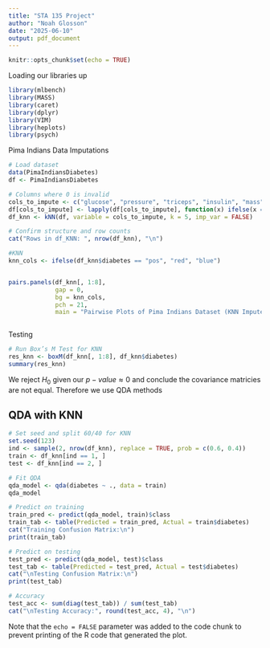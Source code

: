 ```yaml
---
title: "STA 135 Project"
author: "Noah Glosson"
date: "2025-06-10"
output: pdf_document
---
```


```r
knitr::opts_chunk$set(echo = TRUE)
```


Loading our libraries up
```r
library(mlbench)
library(MASS)
library(caret)
library(dplyr)
library(VIM)
library(heplots)
library(psych)
```


Pima Indians Data Imputations
```r
# Load dataset
data(PimaIndiansDiabetes)
df <- PimaIndiansDiabetes

# Columns where 0 is invalid
cols_to_impute <- c("glucose", "pressure", "triceps", "insulin", "mass")
df[cols_to_impute] <- lapply(df[cols_to_impute], function(x) ifelse(x == 0, NA, x))
df_knn <- kNN(df, variable = cols_to_impute, k = 5, imp_var = FALSE)

# Confirm structure and row counts
cat("Rows in df_KNN: ", nrow(df_knn), "\n")

```



```r
#KNN
knn_cols <- ifelse(df_knn$diabetes == "pos", "red", "blue")


pairs.panels(df_knn[, 1:8],
             gap = 0,
             bg = knn_cols,
             pch = 21,
             main = "Pairwise Plots of Pima Indians Dataset (KNN Imputed)")



```





Testing
```r

# Run Box’s M Test for KNN
res_knn <- boxM(df_knn[, 1:8], df_knn$diabetes)
summary(res_knn)

```

We reject $H_0$ given our $p-value\approx0$ and conclude the covariance
matricies are not equal. Therefore we use QDA methods


## QDA with KNN
```r
# Set seed and split 60/40 for KNN 
set.seed(123)
ind <- sample(2, nrow(df_knn), replace = TRUE, prob = c(0.6, 0.4))
train <- df_knn[ind == 1, ]
test <- df_knn[ind == 2, ]

# Fit QDA
qda_model <- qda(diabetes ~ ., data = train)
qda_model

# Predict on training
train_pred <- predict(qda_model, train)$class
train_tab <- table(Predicted = train_pred, Actual = train$diabetes)
cat("Training Confusion Matrix:\n")
print(train_tab)

# Predict on testing
test_pred <- predict(qda_model, test)$class
test_tab <- table(Predicted = test_pred, Actual = test$diabetes)
cat("\nTesting Confusion Matrix:\n")
print(test_tab)

# Accuracy
test_acc <- sum(diag(test_tab)) / sum(test_tab)
cat("\nTesting Accuracy:", round(test_acc, 4), "\n")

```






Note that the `echo = FALSE` parameter was added to the code chunk to prevent printing of the R code that generated the plot.
